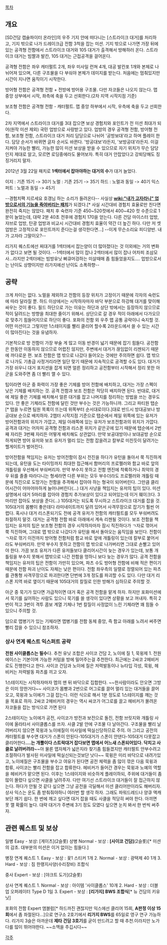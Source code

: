 [[목차]]

== 개요 ==
[SD건담 캡슐파이터 온라인]의 우주 기지 안에 떠다니는 [스트라이크 대거]를 처리하고, 기지 밖으로 나가 드레이크급 전함 3척을 잡는 미션.
기지 밖으로 나가면 가장 뒤에 있는 공격형 전함에서 스트라이크 대거와 105 대거가 출격해서 방해하러 온다. 스트라이크 대거는 빔짤과 발칸, 105 대거는 근접공격을 걸어온다.

공격형 전함은 좌우 캐터펄트 2개, 좌우 미사일 런쳐 4개, 대공 발칸포 1개와 본체로 나뉘어져 있으며, 다른 구조물을 다 부숴야 본체가 데미지를 받는다.
처음에는 멈춰있지만 시간이 지나면 움직이기 시작한다.

방어형 전함은 공격형 전함 + 전방에 방어용 구조물. 다만 자코들은 나오지 않는다.
맵 중앙 상부에서 시작, 좌측에 축을 두고 선회한다.(2차 지역 시작지점 기준)

보조형 전함은 공격형 전함 - 캐터펄트. 맵 중앙 하부에서 시작, 우측에 축을 두고 선회한다.

2차 지역에서 스트라이크 대거를 3대 잡으면 보상 경험치와 포인트가 전 미션 최대가 되어(원작 미션 제외) 국민 업방으로 사랑받고 있다.
업방의 경우 공격형 전함, 방어형 전함, 보조형 전함, 스트라이크 대거 처리 담당으로 나뉘어 '공방보대'라고 하며 플레이 한다.
담당 순서가 바뀌면 글자 순서도 바뀐다. '방공대보'라든지, '보방공대'라든지. 이걸 지켜야 가능한 빨리, 가능한 많이 미션 보상을 받을 수 있으므로 자기 위치가 무슨 담당인지 제대로 알고, 모르면 로딩중에라도 물어보자. 특히 대거 안잡았다고 강퇴당해도 징징거리지 말자.

2012년 3월 22일 패치로 '''1섹터에서 잡아야하는 대거의 수'''가 대거 늘었다.

이지 : 기존 15기 -> 30기
노멀 : 기존 25기 -> 35기
하드 : 노멀과 동일 -> 40기
익스퍼트 : 노멀과 동일 -> 45기

--경험치팩 지르세요 호갱님 하는 소리가 들려온다--
사실상 '''[[wiki:"내가 고자라니" 업방으로서의 기능을 죽여버리는 패치]]'''가 되겠다.[* 사실 시간대비 경험치 효율로만 친다면 완전히 죽지는 않았다. 패치 후 숙련자 기준 450~520컷에서 400~420 컷 수준으로 1분이 늘었는데, 대략 2분 40초 전후에 경험치 170을 얻는다. 다른 건담 마이스터 업방, 쟈브로 업방, 탄광 업방과 비교시 시간대비 경험치 효율이 약간 더 높긴 하다. 다만 저 셋 업방은 고정적으로 포인트까지 준다는걸 생각한다면...]  --이게 무슨소리요 피디양반. 내가 고자라 그말이오?--

리가지 퀘스트에선 찌대거를 1섹터에서 잡는양이 더 많아졌다는 것 이외에는 거의 변화가 없다고 보면 될 것이다. --1섹터에서 많이 잡나 2섹터에서 많이 잡나 어차피 조삼모사...라지만 2섹터에는 빔방유닛 뻐큐머겅하는 미살때매 좀 힘들었을지도.... 업방으로서는 난이도 상향이지만 리가지에선 난이도 소폭하향--

== 공략 ==

크게 차이는 없다. 노멀을 제외하고 전함의 등장 위치가 고정이기 때문에 각자의 숙련도에 따라 달라질 뿐. 하드 이상에서는 시작하자마자 바닥 부분으로 하강해 대거를 맞이해 싸우는 것이 좋다. 필드 하단으로 가는 이유는 하단과 상단 밖에서는 등장하지 않으므로 적이 달려드는 방향을 최대한 줄이기 위해서. 상단으로 갈 경우 적이 아래에서 다가오므로 맞추기 힘들어지므로 하단이 좋다. 포화의 전함 외 우주 맵 공통 공략이니 숙지할 것. 어떤 미션이고 그렇지만 1스테이지를 빨리 클리어 할수록 2라운드에서 쓸 수 있는 시간이 많아진다는 것을 유념하자.

기본적으로 방 전함이 가장 부술 게 많고 이동 반경이 넓기 때문에 잡기 힘들다. 공전함은 한동안 이동하지 않으므로 어렵진 않지만, 주변에서 대거가 끊임없이 리젠되기 때문에 까다로운 편. 보조 전함은 맵 밖으로 나갔다 들어오는 것에만 주의하면 쉽다. 맵 밖으로 나가도 기총급 사정거리라면 일단 맞기 때문에 지속적으로 공격할 수도 있다. 대거가 가장 쉬우니 대거 포지션을 잡게 되면 얼른 정리하고 공전함부터 시작해서 정리 못한 아군을 도와주면 좀 더 빨리 깰 수 있다.

팁이라면 아군 중 화력이 가장 좋은 기체를 방어 전함에 배치하고, 대거는 가장 스펙이 낮은 기체를 배치하는 것. 공격 전함과 보조 전함은 적당히 배치하면 된다. 반대로, 대거에 제일 좋은 기체를 배치해서 얼른 대거를 잡고 나머지를 정리하는 방법을 쓰는 경우도 있다. 안 좋은 기체라도 전함에 달린 것만 부수는 것은 가능하니까.
그리고 파티원 탭순[* 탭을 누르면 팀원 목록이 뜨는데 위쪽부터 순서대로이다.]대로 반드시 방대공보나 방공대보 순으로 배치하자. 2챕터 시작지점 기준으로 탭순에서 제일 위쪽에 있는 유저가 방어전함과의 위치가 가깝고, 제일 아래쪽에 있는 유저가 보조전함과의 위치가 가깝다. 공격과 대거는 어차피 공격형 전함과 리스폰 위치가 같은곳에 있기 때문에 탭순에서 2번째 자리든 3번째 자리든 어떻게 배치해도 상관없다. 만약 보공대방이나 보대공방 순으로 하게되면 방어 유저와 보조 유저가 멀리 있는 전함 잡을려고 칼부로 미친듯이 달려가는 헬게이트가 벌어진다.

방어전함을 책임지는 유저는 방어전함이 잠시 전진을 하다가 유턴을 돌아서 쭉 직진하게 되는데, 유턴을 도는 타이밍까지 최대한 접근해서 함머리의 프로펠러와 함교 바로 앞의 개틀링을 우선해서 부숴버리자. 만약 부수지 못하고 전함 엔진에 착륙하거나 최악의 경우 뒤를 졸졸 따라다니는 형세라면 다른 부위는 모두 부수더라도 프로펠러와 개틀링 때문에 직진으로 도망가는 전함을 추격해서 잡아야 하는 형국이 되어버린다. 그만큼 클리어시간이 어마어마하게 늘어나버린다(...)
대거 사냥을 책임지는 유저의 팁이 있다. 미션 설명에서 대거 5마리를 잡아야 경험치 추가보상이 있다고 되어있는데 이거 훼이크다. 3마리만 잡아도 보상을 준다(...) 105대거는 되도록 무시하고 스트라이크 대거를 잡을 것. 105대거의 몸빵이 좋은데다 라미네이트까지 달려 있어서 사격무장으로 잡기가 훨씬 어렵다. 혹시나 대거 리스폰되기도 전에 공격 유저가 전함의 캐터펄트를 모두 부숴버려도 좌절하지 말것. 대거는 공격형 전함 바로 아래에서 계속 리젠될 것이다.
보조 전함을 책임지는 유저의 팁은 보조형 전함의 경우 시작하자마자 잠시 직진하다가 ㄱ자로 꺾어서 쭉 직진하며, 그대로 맵 밖으로 나갔다가 유턴을 해서 돌아오는 움직임을 보인다. 전함이 ㄱ자로 꺾기 이전까지 방어형 전함처럼 함교 바로 앞에 개틀링이 있는데 칼부로 붙어서라도 부숴버리자. 만약 부수지 못하고 전함이 맵 밖으로 나가버리면 그대로 손빨고 있어야 한다. 가끔 보조 유저가 다른 유저들보다 클리어시간이 늦는 경우가 있는데, 보통 개틀링을 부수지 못해서 맵밖으로 나간 전함을 멍하니 보다 늦는 경우가 많다.
공격 전함을 책임지는 유저의 팁은 전함이 가만히 있으며, 파츠 수도 방어형 전함에 비해 적은 편이기 때문에 전함 파괴 난이도 자체는 낮은 편이다. 전함 좌우측의 일렬로 정렬되어 있는 파츠를 관통형 사격무장으로 파괴한다면 단번에 3개 정도를 파괴할 수도 있다. 다만 대거 리스폰 지역 바로 옆이기 때문에 105대거의 칼질로 인한 방해가 심하므로 주의할 것.

아군 중 묵기가 있다면 가급적이면 대거 혹은 공격 전함을 맡게 하자. 하지만 포화미션에서 묵기를 싫어하는 사람도 있으니 묵기를 쓸 생각이 있다면 상황을 보고 꺼내자. 특히 2번이 적고 3번이 격투 콤보 계열 기체나 1번 칼질이 사정없이 느린 기체라면 꽤 힘들 수 있으니 주의할 것.

덤으로 맵병기가 있는 기체라면 맵병기를 전함 동체 중앙, 즉 함교 아래를 노려서 써주면 빨리 잡을 수 있으니 참조하자.


=== 상사 연계 퀘스트 익스퍼트 공략 ===

'''전원 사이클롭스는 필수'''다. 추천 유닛 조합은 사이코 건담 2, 노이에 질 1, 묵윙제 1. 전원 에이스는 기본이며 가능한 커텀을 방에 밀어주는걸 추천한다. 최근에는 2싸코 2헤비커로도 진행한다고 한다. 사이코 건담과 노이에 질은 저력발동이나 뉴타입 각성, 묵윙, 헤비커는 저력발동 파츠를 끼고 오자.

1스테이지는 시작하자마자 멥의 맨 뒤 바닥으로 집합한다. ~~한사람이라도 안오면 그방은 이미 망한거다~~
사이코가 몸빵과 2번으로 어그로를 끌어 멀리 있는 대거들을 끌어오고, 묵윙과 노이에가 그걸 잡는다. 이런 식으로 해서 1분 정도로 1스테이지를 깨는 것을 목표로 하자. 2싸코 2헤비커의 경우는 역시 싸코가 어그로를 끌고 헤비커가 몰려온 자코들을 잡는 방식으로 가면 된다

2스테이지는 노이에가 공전, 사이코가 방전과 보전으로 돌진, 전함 브릿지와 개틀링 사이에 올라타서 사이클롭스를 쓰자. 사클 2발 안에 구조물 다 날아간다. 구조물을 빨리 날려버리지 않으면 묵윙과 노이에질이 미사일에 떡실신당하므로 주의.
아 그리고 공전의 캐터펄트를 부수면 대거가 스폰이 안된다-105대거가 스폰이 안댄다-105대거 다못잡고 클리어한다'''....는 개뿔이다 스트락대거 잡다보면 맵에서 어느새 스폰되어있다. 닥치고 사클로 날려버려라'''~~아 물론 맵자체가 넓은지라 찾기좀 힘들겠지만 캐터펄트 안부수려고 조절하다가 발사된 미사일에 떡실신되는것보단 낫다~~
묵윙은 미리 바닥으로 내려가있고, 노이에질은 구조물을 부수고 여유가 된다면 공전 체력을 좀 많이 깎은 다음 묵윙과 합류, 사이코는 빨리 전함을 잡고 합류한다. 헤비커가 들어간 경우는 묵윙과 노예의 역할을 헤비커가 맡으면 된다.
이후는 1스테이지와 비슷하게 플레이하되, 주위에 대거들이 좀 많이 몰렸다 싶으면 사클을 날려주자. 다만 여기선 스트라이크 대거들이 잘 접근하지 않는다.
하다가 안될 것 같다 싶으면 그냥 공전을 극딜해서 미션 클리어만이라도 해버리자.
상사 익스는 운도 좀 받춰줘야하니 여러번 할 생각 하자. 그래도 파워드레드나 양큐 액캐보단 깨기 쉽다. 한 번에 깨고 싶다면 대거 잡을 때도 사클을 적당히 써야 한다. 아끼면 못 깰 확률이 높다. 대략 대거가 주변에 3기 정도 모였다 싶으면 눈치 봐서 한 번씩 써주자.

== 관련 퀘스트 및 보상 ==
일병 Easy - 보상: [게이츠](2슬롯)
상병 Normal - 보상 : '''[사이코 건담]'''(2슬롯)[* 미션의 감초. 대부분의 미션은 이거 없이는 힘들다.]

병장 연계 퀘스트
1. Easy - 보상 : 꽃1 스티커 1개
2. Normal - 보상 : 광택제 40 1개
3. Hard - 보상 : 짐 한랭지사양(수리장비) 조합식

중사 Expert  - 보상 : [야크트 도가](2슬롯)

상사 연계 퀘스트
1. Normal - 보상 : 아이템 '사이클롭스' 10개
2. Hard - 보상 : 더블업 오퍼레이터 Type D 1일
3. Expert - 보상 : '''[리가지] BWS 조합식'''[* 뉴 건담의 키유닛]

포화의 전함 Expert 앰블럼[* 하드까진 괜찮지만 익스에선 클리어 15회, '''A판정 이상 15회'''에서 좀 좌절된다...]으로 연구소 2호기에서 '''리가지 BWS'''를 65일로 영구 연구 가능하다. 리가지 3슬은 아까운데 '''제타 건담 3호기'''를 굳이 만드려고 할 때 추천.이라지만 노가다를 많이 뛰어야한다. ~~소맥을 주깁시다~~

[[각주]]
